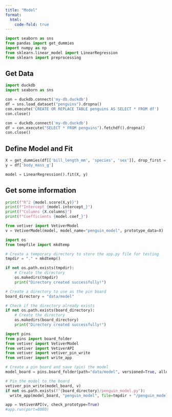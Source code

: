 ```yaml
---
title: "Model"
format:
  html:
    code-fold: true
---
```


```python
import seaborn as sns
from pandas import get_dummies
import numpy as np
from sklearn.linear_model import LinearRegression
from sklearn import preprocessing
```

## Get Data

```python
import duckdb
import seaborn as sns

con = duckdb.connect('my-db.duckdb')
df = sns.load_dataset("penguins").dropna()
con.execute('CREATE OR REPLACE TABLE penguins AS SELECT * FROM df')
con.close()

con = duckdb.connect('my-db.duckdb')
df = con.execute("SELECT * FROM penguins").fetchdf().dropna()
con.close()
```

## Define Model and Fit

```python
X = get_dummies(df[['bill_length_mm', 'species', 'sex']], drop_first = True)
y = df['body_mass_g']

model = LinearRegression().fit(X, y)
```

## Get some information

```python
print(f"R^2 {model.score(X,y)}")
print(f"Intercept {model.intercept_}")
print(f"Columns {X.columns}")
print(f"Coefficients {model.coef_}")
```

```python
from vetiver import VetiverModel
v = VetiverModel(model, model_name="penguin_model", prototype_data=X)
```

```python
import os
from tempfile import mkdtemp

# Create a temporary directory to store the app.py file for testing
tmpdir = "." + mkdtemp()

if not os.path.exists(tmpdir):
    # Create the directory
    os.makedirs(tmpdir)
    print("Directory created successfully!")

# Create a directory to use as the pin board
board_directory = "data/model"

# Check if the directory already exists
if not os.path.exists(board_directory):
    # Create the directory
    os.makedirs(board_directory)
    print("Directory created successfully!")
```

```python
import pins
from pins import board_folder
from vetiver import VetiverModel
from vetiver import VetiverAPI
from vetiver import vetiver_pin_write
from vetiver import write_app

# Create a pin board and save (pin) the model
model_board = pins.board_folder(path="data/model", versioned=True, allow_pickle_read=True)

# Pin the model to the board
vetiver_pin_write(model_board, v)
if not os.path.exists(f"{board_directory}/penguin_model.py"):
  write_app(model_board, "penguin_model", file=tmpdir + "/penguin_model.py")
```

```python
app = VetiverAPI(v, check_prototype=True)
#app.run(port=8080)
```

